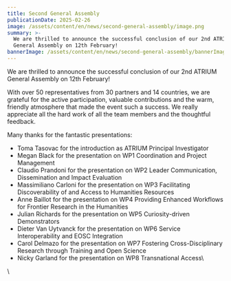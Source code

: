 ```yaml
---
title: Second General Assembly
publicationDate: 2025-02-26
image: /assets/content/en/news/second-general-assembly/image.png
summary: >-
  We are thrilled to announce the successful conclusion of our 2nd ATRIUM
  General Assembly on 12th February!
bannerImage: /assets/content/en/news/second-general-assembly/bannerImage.jpg
---
```

We are thrilled to announce the successful conclusion of our 2nd ATRIUM General Assembly on 12th February!

With over 50 representatives from 30 partners and 14 countries, we are grateful for the active participation, valuable contributions and the warm, friendly atmosphere that made the event such a success. We really appreciate all the hard work of all the team members and the thoughtful feedback.

Many thanks for the fantastic presentations:

* Toma Tasovac for the introduction as ATRIUM Principal Investigator
* Megan Black for the presentation on WP1 Coordination and Project Management
* Claudio Prandoni for the presentation on WP2 Leader Communication, Dissemination and Impact Evaluation
* Massimiliano Carloni for the presentation on WP3 Facilitating Discoverability of and Access to Humanities Resources
* Anne Baillot for the presentation on WP4 Providing Enhanced Workflows for Frontier Research in the Humanities
* Julian Richards for the presentation on WP5 Curiosity-driven Demonstrators
* Dieter Van Uytvanck for the presentation on WP6 Service Interoperability and EOSC Integration
* Carol Delmazo for the presentation on WP7 Fostering Cross-Disciplinary Research through Training and Open Science
* Nicky Garland for the presentation on WP8 Transnational Access\


<Figure src="/assets/content/en/news/second-general-assembly/4e30e643aab2a437678a42f4ca85b2fd.original.png" alt="A screenshot of the Zoom meeting with 25 project members smiling in 25 screens " alignment="stretch">

</Figure>

<Figure src="/assets/content/en/news/second-general-assembly/613863c6016444a396d679dfde458194.original.png" alt="A screenshot of a Zoom meeting with 25 team projects smiling" alignment="stretch">

</Figure>

\

